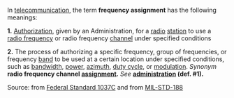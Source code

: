 In [[telecommunication]], the term '''frequency assignment''' has the following meanings: 

<b>1.</b>  [[Authorization]], given by an Administration, for a [[radio]] [[station]] to use a [[radio frequency]] or radio frequency [[channel]] under specified conditions 

<b>2.</b>  The process of authorizing a specific frequency, group of frequencies, or frequency [[band]] to be used at a certain location under specified conditions, such as [[bandwidth]], [[power]], [[azimuth]], [[duty cycle]], or [[modulation]].  <i>Synonym</i> <b>radio frequency channel [[assignment]].</b> <i>See</i> <b>[[administration]] (def. #1).</b>

Source: from [[Federal Standard 1037C]] and from [[MIL-STD-188]]